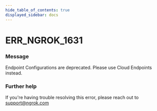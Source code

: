 ```yaml
---
hide_table_of_contents: true
displayed_sidebar: docs
---
```



# ERR_NGROK_1631

### Message

Endpoint Configurations are deprecated. Please use Cloud Endpoints instead.

<ErrorDetails error="err_ngrok_1631" />

### Further help

If you're having trouble resolving this error, please reach out to [support@ngrok.com](mailto:support@ngrok.com?subject=Help%20with%20ERR_NGROK_1631)

